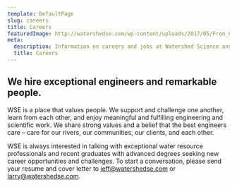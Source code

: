 ```yaml
---
template: DefaultPage
slug: careers
title: Careers
featuredImage: http://watershedse.com/wp-content/uploads/2017/05/Fron_CanyonCr.jpg
meta:
  description: Information on careers and jobs at Watershed Science and Engineering
  title: Careers
---
```


## We hire exceptional engineers and remarkable people.

WSE is a place that values people. We support and challenge one another, learn from each other, and enjoy meaningful and fulfilling engineering and scientific work. We share strong values and a belief that the best engineers care – care for our rivers, our communities, our clients, and each other.

WSE is always interested in talking with exceptional water resource professionals and recent graduates with advanced degrees seeking new career opportunities and challenges. To start a conversation, please send your resume and cover letter to [jeff@watershedse.com](mailto:jeff@watershedse.com) or [larry@watershedse.com](mailto:larry@watershedse.com).
